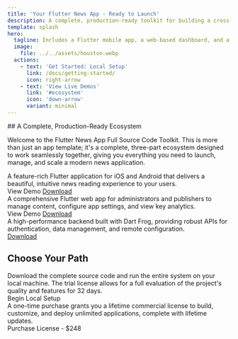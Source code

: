 ```yaml
---
title: 'Your Flutter News App - Ready to Launch'
description: A complete, production-ready toolkit for building a cross-platform news application.
template: splash
hero:
  tagline: Includes a Flutter mobile app, a web-based dashboard, and a powerful Dart Frog backend.
  image:
    file: ../../assets/houston.webp
  actions:
    - text: 'Get Started: Local Setup'
      link: /docs/getting-started/
      icon: right-arrow
    - text: 'View Live Demos'
      link: '#ecosystem'
      icon: 'down-arrow'
      variant: minimal
---
```



<div id="ecosystem">
	## A Complete, Production-Ready Ecosystem
</div>

Welcome to the Flutter News App Full Source Code Toolkit. This is more than just an app template; it's a complete, three-part ecosystem designed to work seamlessly together, giving you everything you need to launch, manage, and scale a modern news application.

<div
	style={{
		display: 'grid',
		gridTemplateColumns: 'repeat(auto-fit, minmax(250px, 1fr))',
		gap: '1rem',
		alignItems: 'stretch',
	}}
>
	<Card
		title="Mobile Client App"
		icon="phone"
		style={{
			display: 'flex',
			flexDirection: 'column',
			justifyContent: 'space-between',
		}}
	>
		<div>
			A feature-rich Flutter application for iOS and Android that delivers a
			beautiful, intuitive news reading experience to your users.
		</div>
		<div
			style={{
				display: 'flex',
				gap: '1rem',
				marginTop: '1.5rem',
				alignItems: 'center',
			}}
		>
			<LinkButton
				href="https://flutter-news-app-full-source-code.github.io/flutter-news-app-mobile-client-full-source-code/"
				target="_blank"
			>
				View Demo
			</LinkButton>
			<a
				href="https://github.com/flutter-news-app-full-source-code/flutter-news-app-mobile-client-full-source-code"
				target="_blank"
			>
				Download
			</a>
		</div>
	</Card>
	<Card
		title="Web Dashboard"
		icon="laptop"
		style={{
			display: 'flex',
			flexDirection: 'column',
			justifyContent: 'space-between',
		}}
	>
		<div>
			A comprehensive Flutter web app for administrators and publishers to manage
			content, configure app settings, and view key analytics.
		</div>
		<div
			style={{
				display: 'flex',
				gap: '1rem',
				marginTop: '1.5rem',
				alignItems: 'center',
			}}
		>
			<LinkButton
				href="https://flutter-news-app-full-source-code.github.io/flutter-news-app-web-dashboard-full-source-code/"
				target="_blank"
			>
				View Demo
			</LinkButton>
			<a
				href="https://github.com/flutter-news-app-full-source-code/flutter-news-app-web-dashboard-full-source-code"
				target="_blank"
			>
				Download
			</a>
		</div>
	</Card>
	<Card
		title="API Server"
		icon="cloud"
		style={{
			display: 'flex',
			flexDirection: 'column',
			justifyContent: 'space-between',
		}}
	>
		<div>
			A high-performance backend built with Dart Frog, providing robust APIs for
			authentication, data management, and remote configuration.
		</div>
		<div
			style={{
				display: 'flex',
				gap: '1rem',
				marginTop: '1.5rem',
				alignItems: 'center',
			}}
		>
			<a
				href="https://github.com/flutter-news-app-full-source-code/flutter-news-app-api-server-full-source-code"
				target="_blank"
			>
				Download
			</a>
		</div>
	</Card>
</div>

## Choose Your Path

<CardGrid>
	<Card title="Start Your 32-Day Trial" icon="laptop">
		Download the complete source code and run the entire system on your local
		machine. The trial license allows for a full evaluation of the project's
		quality and features for 32 days.
		<div style={{ marginTop: '1.5rem' }}>
			<LinkButton href="/docs/getting-started/">Begin Local Setup</LinkButton>
		</div>
	</Card>
	<Card title="Purchase a Lifetime License" icon="rocket">
		A one-time purchase grants you a lifetime commercial license to build,
		customize, and deploy unlimited applications, complete with lifetime
		updates.
		<div style={{ marginTop: '1.5rem' }}>
			<LinkButton
				href="https://github.com/sponsors/flutter-news-app-full-source-code"
				target="_blank"
			>
				Purchase License - $248
			</LinkButton>
		</div>
	</Card>
</CardGrid>
